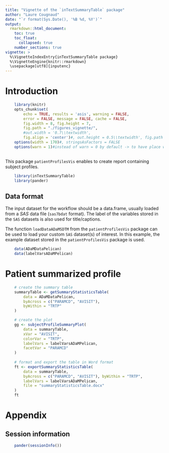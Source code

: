 ---
title: "Vignette of the `inTextSummaryTable` package"
author: "Laure Cougnaud"
date: "`r format(Sys.Date(), '%B %d, %Y')`"
output: 
  rmarkdown::html_document:
    toc: true
    toc_float:
      collapsed: true
    number_sections: true
vignette: >
  %\VignetteIndexEntry{inTextSummaryTable package}
  %\VignetteEngine{knitr::rmarkdown}
  \usepackage[utf8]{inputenc}
---

# Introduction

```{r options, echo = FALSE}
	
	library(knitr)
	opts_chunk$set(
		echo = TRUE, results = 'asis', warning = FALSE, 
		error = FALSE, message = FALSE, cache = FALSE,
		fig.width = 8, fig.height = 7,
		fig.path = "./figures_vignette/",
		#out.width = '0.7\\textwidth', 
		fig.align = 'center')#, out.height = 0.5\\textwidth', fig.path = 'graphs/') 
	options(width = 170)#, stringsAsFactors = FALSE
	options(warn = 1)#instead of warn = 0 by default -> to have place where warnings occur in the call to Sweave function
	
```

This package `patientProfilesVis` enables to create report containing subject
profiles.

```{r loadPackages}

	library(inTextSummaryTable)
	library(pander)

```

## Data format

The input dataset for the workflow should be a data.frame, 
usually loaded from a _SAS_ data file (`sas7bdat` format).
The label of the variables stored in the `SAS` datasets is also used
for title/captions. 

The function `loadDataADaMSDTM` from the `patientProfilesVis` package can be
used to load your custom `SAS` dataset(s) of interest.
In this example, the example dataset stored in the `patientProfilesVis`
package is used.

```{r loadData}	
	
	data(ADaMDataPelican)
	data(labelVarsADaMPelican)

```

# Patient summarized profile

```{r createMeanSEStats}

	# create the summary table
	summaryTable <- getSummaryStatisticsTable(
		data = ADaMDataPelican,
		byAcross = c("PARAMCD", "AVISIT"),
		byWithin = "TRTP"
	)

	# create the plot
	gg <- subjectProfileSummaryPlot(
		data = summaryTable,
		xVar = "AVISIT",
		colorVar = "TRTP",
		labelVars = labelVarsADaMPelican,
		facetVar = "PARAMCD"
	)
	
	# format and export the table in Word format
	ft <- exportSummaryStatisticsTable(
		data = summaryTable, 
		byAcross = c("PARAMCD", "AVISIT"), byWithin = "TRTP",
		labelVars = labelVarsADaMPelican,
		file = "summaryStatisticsTable.docx"
	)
	ft

```

# Appendix

## Session information


```{r includeSessionInfo, echo = FALSE}

	pander(sessionInfo())

```
